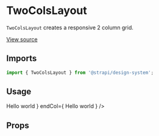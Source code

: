 <!--- TwoColsLayout.stories.mdx --->



<Meta title="Design System/Components/TwoColsLayout" component={TwoColsLayout} />

# TwoColsLayout

`TwoColsLayout` creates a responsive 2 column grid.

[View source](https://github.com/strapi/design-system/tree/main/packages/strapi-design-system/src/TwoColsLayout)

## Imports

```js
import { TwoColsLayout } from '@strapi/design-system';
```

## Usage

<Canvas>
  <Story name="base">
    <Box padding={8} background="neutral100">
      <TwoColsLayout
        startCol={
          <Box padding={4}>
            <Typography>Hello world</Typography>
          </Box>
        }
        endCol={
          <Box padding={4}>
            <Typography>Hello world</Typography>
          </Box>
        }
      />
    </Box>
  </Story>
</Canvas>

## Props

<ArgsTable of={TwoColsLayout} />
